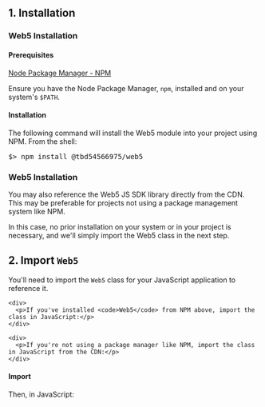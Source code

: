 
## 1. Installation
<Tabs>
  <TabItem value="NPM" label="via NPM">
    <h3>Web5 Installation</h3>
    <h4>Prerequisites</h4>
    <p><a href="https://docs.npmjs.com/downloading-and-installing-node-js-and-npm" 
      target="_blank">Node Package Manager - NPM</a></p>
    <p>Ensure you have the Node Package Manager, <code>npm</code>, installed and on your system's <code>$PATH</code>.</p>
    <h4>Installation</h4>
    <p>The following command will install the Web5 module into your project using NPM. From the shell:</p>
    <pre>$> npm install @tbd54566975/web5</pre>

  </TabItem>
  <TabItem value="CDN" label="from CDN">
    <h3>Web5 Installation</h3>
    <div>
      <p>You may also reference the Web5 JS SDK library directly 
      from the CDN. This may be preferable for projects not using a package 
      management system like NPM.</p>
      <p>In this case, no prior installation on your system or in your project is 
      necessary, and we'll simply import the Web5
      class in the next step.</p>
    </div>
  </TabItem>
</Tabs>

## 2. Import `Web5`

You'll need to import the `Web5` class for your JavaScript application to reference it. 

<Tabs>
  <TabItem value="NPM" label="via NPM">
    
    <div>
      <p>If you've installed <code>Web5</code> from NPM above, import the class in JavaScript:</p>
    </div>


  </TabItem>
  <TabItem value="CDN" label="from CDN">
   
    <div>
      <p>If you're not using a package manager like NPM, import the class in JavaScript from the CDN:</p>
    </div>


  </TabItem>
</Tabs>

<div>
    <h4>Import</h4>
    <p>Then, in JavaScript:</p>
</div>